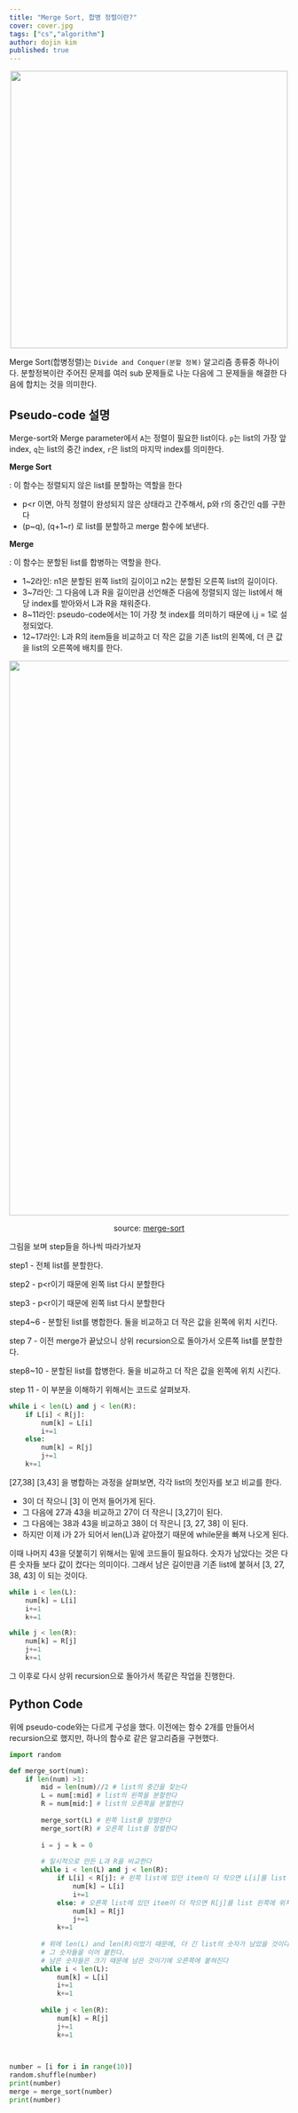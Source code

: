 ```yaml
---
title: "Merge Sort, 합병 정렬이란?"
cover: cover.jpg
tags: ["cs","algorithm"]
author: dojin kim
published: true
---
```



<div align="center">
<img src="./merge_sort_pseudo.png" style="width:500px"/>
</div>

Merge Sort(합병정렬)는 `Divide and Conquer(분할 정복)` 알고리즘 종류중 하나이다. 분할정복이란 주어진 문제를 여러 sub 문제들로 나눈 다음에 그 문제들을 해결한 다음에 합치는 것을 의미한다. 

## Pseudo-code 설명

Merge-sort와 Merge parameter에서 `A`는 정렬이 필요한 list이다. `p`는 list의 가장 앞 index, `q`는 list의 중간 index, `r`은 list의 마지막 index를 의미한다.

**Merge Sort**

: 이 함수는 정렬되지 않은 list를 분할하는 역할을 한다

- p<r 이면, 아직 정렬이 완성되지 않은 상태라고 간주해서, p와 r의 중간인 q를 구한다
- (p~q), (q+1~r) 로 list를 분할하고 merge 함수에 보낸다.

**Merge**

: 이 함수는 분할된 list를 합병하는 역할을 한다.

- 1~2라인: n1은 분할된 왼쪽 list의 길이이고 n2는 분할된 오른쪽 list의 길이이다.
- 3~7라인: 그 다음에 L과 R을 길이만큼 선언해준 다음에 정렬되지 않는 list에서 해당 index를 받아와서 L과 R을 채워준다.
- 8~11라인: pseudo-code에서는 1이 가장 첫 index를 의미하기 때문에 i,j = 1로 설정되었다.
- 12~17라인: L과 R의 item들을 비교하고 더 작은 값을 기존 list의 왼쪽에, 더 큰 값을 list의 오른쪽에 배치를 한다.

<div align="center">
<img src="./merge_sort.png" style="width:1000px"/>
</div>


<div align="center">

source: <a href="https://www.geeksforgeeks.org/merge-sort/">merge-sort</a>

</div>


그림을 보며 step들을 하나씩 따라가보자

step1 - 전체 list를 분할한다.

step2 - p<r이기 때문에 왼쪽 list 다시 분할한다

step3 - p<r이기 때문에 왼쪽 list 다시 분할한다

step4~6 - 분할된 list를 병합한다. 둘을 비교하고 더 작은 값을 왼쪽에 위치 시킨다.

step 7 - 이전 merge가 끝났으니 상위 recursion으로 돌아가서 오른쪽 list를 분할한다.

step8~10 - 분할된 list를 합병한다. 둘을 비교하고 더 작은 값을 왼쪽에 위치 시킨다.

step 11 - 이 부분을 이해하기 위해서는 코드로 살펴보자.


```python
while i < len(L) and j < len(R): 
    if L[i] < R[j]: 
        num[k] = L[i] 
        i+=1
    else: 
        num[k] = R[j] 
        j+=1
    k+=1
```


[27,38] [3,43] 을 병합하는 과정을 살펴보면, 각각 list의 첫인자를 보고 비교를 한다. 

- 3이 더 작으니 [3] 이 먼저 들어가게 된다.
- 그 다음에 27과 43을 비교하고 27이 더 작은니 [3,27]이 된다.
- 그 다음에는 38과 43을 비교하고 38이 더 작은니 [3, 27, 38] 이 된다.
- 하지만 이제 i가 2가 되어서 len(L)과 같아졌기 때문에 while문을 빠져 나오게 된다.

이때 나머지 43을 덧붙히기 위해서는 밑에 코드들이 필요하다. 숫자가 남았다는 것은 다른 숫자들 보다 값이 컸다는 의미이다. 그래서 남은 길이만큼 기존 list에 붙혀서 [3, 27, 38, 43] 이 되는 것이다.


```python
while i < len(L): 
    num[k] = L[i] 
    i+=1
    k+=1

while j < len(R): 
    num[k] = R[j] 
    j+=1
    k+=1
```


그 이후로 다시 상위 recursion으로 돌아가서 똑같은 작업을 진행한다.


## Python Code

위에 pseudo-code와는 다르게 구성을 했다. 이전에는 함수 2개를 만들어서 recursion으로 했지만, 하나의 함수로 같은 알고리즘을 구현했다.

```python
import random

def merge_sort(num): 
    if len(num) >1: 
        mid = len(num)//2 # list의 중간을 찾는다
        L = num[:mid] # list의 왼쪽을 분할한다
        R = num[mid:] # list의 오른쪽을 분할한다
    
        merge_sort(L) # 왼쪽 list를 정렬한다
        merge_sort(R) # 오른쪽 list를 정렬한다
    
        i = j = k = 0
            
        # 일시적으로 만든 L과 R을 비교한다
        while i < len(L) and j < len(R): 
            if L[i] < R[j]: # 왼쪽 list에 있던 item이 더 작으면 L[i]를 list 왼쪽에 위치하게 한다
                num[k] = L[i] 
                i+=1
            else: # 오른쪽 list에 있던 item이 더 작으면 R[j]를 list 왼쪽에 위치하게 한다
                num[k] = R[j] 
                j+=1
            k+=1
            
        # 위에 len(L) and len(R)이었기 때문에, 더 긴 list의 숫자가 남았을 것이다,
        # 그 숫자들을 이어 붙힌다.
        # 남은 숫자들은 크기 때문에 남은 것이기에 오른쪽에 붙혀진다
        while i < len(L): 
            num[k] = L[i] 
            i+=1
            k+=1
            
        while j < len(R): 
            num[k] = R[j] 
            j+=1
            k+=1

            

number = [i for i in range(10)]
random.shuffle(number)
print(number)
merge = merge_sort(number)
print(number)
```
